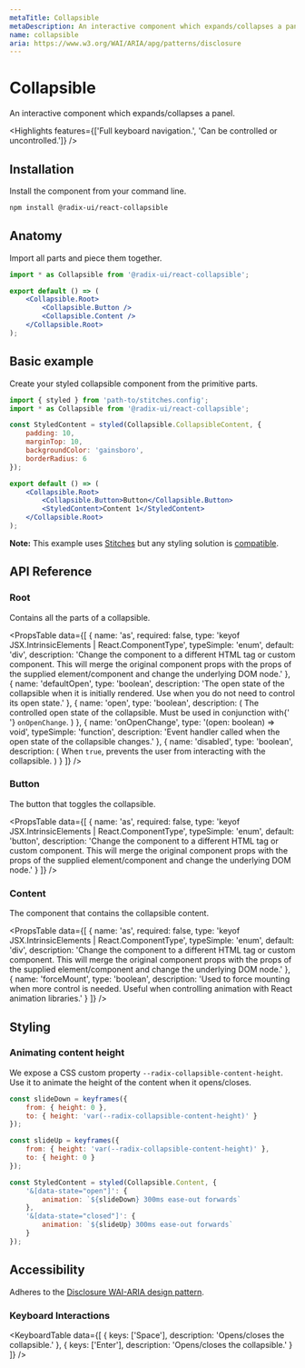 ```yaml
---
metaTitle: Collapsible
metaDescription: An interactive component which expands/collapses a panel.
name: collapsible
aria: https://www.w3.org/WAI/ARIA/apg/patterns/disclosure
---
```


# Collapsible

<Description>An interactive component which expands/collapses a panel.</Description>

<Highlights features={['Full keyboard navigation.', 'Can be controlled or uncontrolled.']} />

## Installation

Install the component from your command line.

```bash
npm install @radix-ui/react-collapsible
```

## Anatomy

Import all parts and piece them together.

```jsx
import * as Collapsible from '@radix-ui/react-collapsible';

export default () => (
	<Collapsible.Root>
		<Collapsible.Button />
		<Collapsible.Content />
	</Collapsible.Root>
);
```

## Basic example

Create your styled collapsible component from the primitive parts.

```jsx
import { styled } from 'path-to/stitches.config';
import * as Collapsible from '@radix-ui/react-collapsible';

const StyledContent = styled(Collapsible.CollapsibleContent, {
	padding: 10,
	marginTop: 10,
	backgroundColor: 'gainsboro',
	borderRadius: 6
});

export default () => (
	<Collapsible.Root>
		<Collapsible.Button>Button</Collapsible.Button>
		<StyledContent>Content 1</StyledContent>
	</Collapsible.Root>
);
```

<Note>

**Note:** This example uses [Stitches](https://stitches.dev) but any styling solution is [compatible](/docs/primitives/overview/styling).

</Note>

## API Reference

### Root

Contains all the parts of a collapsible.

<PropsTable
	data={[
		{
			name: 'as',
			required: false,
			type: 'keyof JSX.IntrinsicElements | React.ComponentType<any>',
			typeSimple: 'enum',
			default: 'div',
			description:
				'Change the component to a different HTML tag or custom component. This will merge the original component props with the props of the supplied element/component and change the underlying DOM node.'
		},
		{
			name: 'defaultOpen',
			type: 'boolean',
			description:
				'The open state of the collapsible when it is initially rendered. Use when you do not need to control its open state.'
		},
		{
			name: 'open',
			type: 'boolean',
			description: (
				<span>
					The controlled open state of the collapsible. Must be used in conjunction with{' '}
					<Code>onOpenChange</Code>.
				</span>
			)
		},
		{
			name: 'onOpenChange',
			type: '(open: boolean) => void',
			typeSimple: 'function',
			description: 'Event handler called when the open state of the collapsible changes.'
		},
		{
			name: 'disabled',
			type: 'boolean',
			description: (
				<span>
					When <Code>true</Code>, prevents the user from interacting with the collapsible.
				</span>
			)
		}
	]}
/>

### Button

The button that toggles the collapsible.

<PropsTable
	data={[
		{
			name: 'as',
			required: false,
			type: 'keyof JSX.IntrinsicElements | React.ComponentType<any>',
			typeSimple: 'enum',
			default: 'button',
			description:
				'Change the component to a different HTML tag or custom component. This will merge the original component props with the props of the supplied element/component and change the underlying DOM node.'
		}
	]}
/>

### Content

The component that contains the collapsible content.

<PropsTable
	data={[
		{
			name: 'as',
			required: false,
			type: 'keyof JSX.IntrinsicElements | React.ComponentType<any>',
			typeSimple: 'enum',
			default: 'div',
			description:
				'Change the component to a different HTML tag or custom component. This will merge the original component props with the props of the supplied element/component and change the underlying DOM node.'
		},
		{
			name: 'forceMount',
			type: 'boolean',
			description:
				'Used to force mounting when more control is needed. Useful when controlling animation with React animation libraries.'
		}
	]}
/>

## Styling

### Animating content height

We expose a CSS custom property `--radix-collapsible-content-height`.<br />Use it to animate the height of the content when it opens/closes.

```jsx
const slideDown = keyframes({
	from: { height: 0 },
	to: { height: 'var(--radix-collapsible-content-height)' }
});

const slideUp = keyframes({
	from: { height: 'var(--radix-collapsible-content-height)' },
	to: { height: 0 }
});

const StyledContent = styled(Collapsible.Content, {
	'&[data-state="open"]': {
		animation: `${slideDown} 300ms ease-out forwards`
	},
	'&[data-state="closed"]': {
		animation: `${slideUp} 300ms ease-out forwards`
	}
});
```

## Accessibility

Adheres to the [Disclosure WAI-ARIA design pattern](https://www.w3.org/WAI/ARIA/apg/patterns/disclosure).

### Keyboard Interactions

<KeyboardTable
	data={[
		{
			keys: ['Space'],
			description: 'Opens/closes the collapsible.'
		},
		{
			keys: ['Enter'],
			description: 'Opens/closes the collapsible.'
		}
	]}
/>
